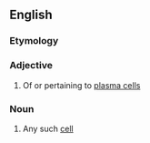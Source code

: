 ==English==

===Etymology===
{{suffix|en|plasmacyte|oid}}

===Adjective===
{{en-adj|-}}

# {{lb|en|cytology}}  Of or pertaining to [[plasma cell]]s

===Noun===
{{en-noun}}

# Any such [[cell]]